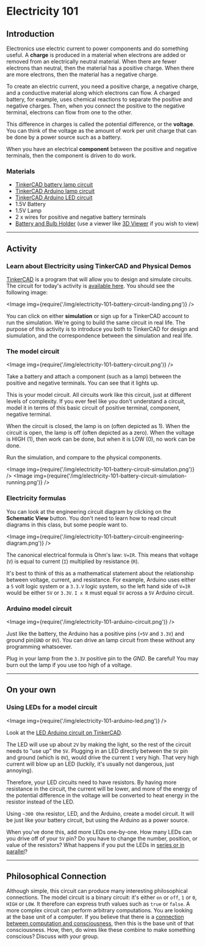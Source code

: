 
# Electricity 101

## Introduction
Electronics use electric current to power components and do something useful. A **charge** is produced in a material when electrons are added or removed from an electrically neutral material. When there are fewer electrons than neutral, then the material has a positive charge. When there are more electrons, then the material has a negative charge.

To create an electric current, you need a positive charge, a negative charge, and a conductive material along which electrons can flow. A charged battery, for example, uses chemical reactions to separate the positive and negative charges. Then, when you connect the positive to the negative terminal, electrons can flow from one to the other.

This difference in charges is called the potential difference, or the **voltage**. You can think of the voltage as the amount of work per unit charge that can be done by a power source such as a battery.

When you have an electrical **component** between the positive and negative terminals, then the component is driven to do work.

### Materials
- [TinkerCAD battery lamp circuit](https://www.tinkercad.com/things/iy8Vimd04Vq-electricity-101?sharecode=xxBxLakHuo_24h1a5FRmksUy2j6DGnrMyjheCpC06_g)
- [TinkerCAD Arduino lamp circuit](https://www.tinkercad.com/things/iplnL8Kj4w6-electricity-101-arduino?sharecode=vHEf-nhnSL9ombgpMq3-TgEiZwTMMwYP4M4s2tnJel0)
- [TinkerCAD Arduino LED circuit](https://www.tinkercad.com/things/3j4VkpdpGOr-electricity-101-arduino-led)
- 1.5V Battery
- 1.5V Lamp
- 2 x wires for positive and negative battery terminals
- [Battery and Bulb Holder](/designs/3d_models/electricity-101/00-lightbulb%20v21.obj) (use a viewer like [3D Viewer](https://3dviewer.net/) if you wish to view)

---
## Activity

### Learn about Electricity using TinkerCAD and Physical Demos
[TinkerCAD](https://tinkercad.com) is a program that will allow you to design and simulate circuits. The circuit for today's activity is [available here](https://www.tinkercad.com/things/iy8Vimd04Vq-electricity-101?sharecode=xxBxLakHuo_24h1a5FRmksUy2j6DGnrMyjheCpC06_g). You should see the following image:

<Image img={require('/img/electricity-101-battery-circuit-landing.png')} />

You can click on either **simulation** or sign up for a TinkerCAD account to run the simulation. We're going to build the same circuit in real life. The purpose of this activity is to introduce you both to TinkerCAD for design and siumulation, and the correspondence between the simulation and real life.

### The model circuit

<Image img={require('/img/electricity-101-battery-circuit.png')} />

Take a battery and attach a component (such as a lamp) between the positive and negative terminals. You can see that it lights up.

This is your model circuit. All circuits work like this circuit, just at different levels of complexity. If you ever feel like you don't understand a circuit, model it in terms of this basic circuit of positive terminal, component, negative terminal.

When the circuit is closed, the lamp is on (often depicted as 1). When the circuit is open, the lamp is off (often depicted as a zero). When the voltage is HIGH (1), then work can be done, but when it is LOW (0), no work can be done.

Run the simulation, and compare to the physical components.

<Image img={require('/img/electricity-101-battery-circuit-simulation.png')} />
<Image img={require('/img/electricity-101-battery-circuit-simulation-running.png')} />


### Electricity formulas
You can look at the engineering circuit diagram by clicking on the **Schematic View** button. You don't need to learn how to read circuit diagrams in this class, but some people want to.

<Image img={require('/img/electricity-101-battery-circuit-engineering-diagram.png')} />

The canonical electrical formula is Ohm's law: `V=IR`. This means that voltage (`V`) is equal to current (`I`) multiplied by resistance (`R`). 

It's best to think of this as a mathematical statement about the relationship between voltage, current, and resistance. For example, Arduino uses either a `5` volt logic system or a `3.3.V` logic system, so the left hand side of `V=IR` would be either `5V` or `3.3V`. `I x R` must equal `5V` across a `5V` Arduino circuit.

### Arduino model circuit

<Image img={require('/img/electricity-101-arduino-circuit.png')} />

Just like the battery, the Arduino has a positive pins (`+5V` and `3.3V`) and ground pin(`GND` or `0V`). You can drive an lamp circuit from these without any programming whatsoever. 

Plug in your lamp from the `3.3V` positive pin to the *GND*. Be careful! You may burn out the lamp if you use too high of a voltage.

---
## On your own
### Using LEDs for a model circuit

<Image img={require('/img/electricity-101-arduino-led.png')} />

Look at the [LED Arduino circuit on TinkerCAD](https://www.tinkercad.com/things/3j4VkpdpGOr-electricity-101-arduino-led).

The LED will use up about `2V` by making the light, so the rest of the circuit needs to "use up" the `5V`. Plugging in an LED directly between the `5V` pin and ground (which is `0V`), would drive the current `I` very high. That very high current will blow up an LED (luckily, it's usually not dangerous, just annoying). 

Therefore, your LED circuits need to have resistors. By having more resistance in the circuit, the current will be lower, and more of the energy of the potential difference in the voltage will be converted to heat energy in the resistor instead of the LED.

Using `~300 Ohm` resistor, LED, and the Arduino, create a model circuit. It will be just like your battery circuit, but using the Arduino as a power source.

When you've done this, add more LEDs one-by-one. How many LEDs can you drive off of your `5V` pin? Do you have to change the number, position, or value of the resistors? What happens if you put the LEDs in [series or in parallel](https://www.allaboutcircuits.com/textbook/direct-current/chpt-5/what-are-series-and-parallel-circuits)?

---
## Philosophical Connection
Although simple, this circuit can produce many interesting philosophical connections. The model circuit is a binary circuit: it's either `on` or `off`, `1` or `0`, `HIGH` or `LOW`. It therefore can express truth values such as `true` or `false`. A more complex circuit can perform arbitrary computations. You are looking at the base unit of a computer. If you believe that there is a [connection between computation and consciousness](https://en.wikipedia.org/wiki/Computational_theory_of_mind), then this is the base unit of that consciousness. How, then, do wires like these combine to make something conscious? Discuss with your group.